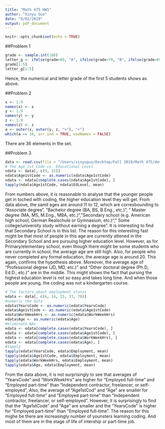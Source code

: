 ```yaml
---
title: "Math 475 HW1"
author: "Xinyu Guo"
date: "9/02/2019"
output: pdf_document
---
```


```r
knitr::opts_chunk$set(echo = TRUE)
```

##Problem 1
```r
grade <- sample.int(100)
letter_g <- ifelse(grade>89, "A", ifelse(grade>79, "B", ifelse(grade>69, "C", ifelse(grade>59, "D", "F"))))
grade[1:5]
letter_g[1:5]
```
Hence, the numerical and letter grade of the first 5 students shows as above.

##Problem 2
```r
x <- 1:9
names(x) <- x
y <- 1:9
names(y) <- y
z <- 1:9
names(z) <- z
a <- outer(x, outer(y, z, "+"), "+")
which(a == 10, arr.ind = TRUE, useNames = FALSE)
```
There are 36 elements in the set.

##Problem 3
```r
data <- read.csv(file = "/Users/xinyuguo/Desktop/Fall 2019/Math 475/developer_survey_2019/survey_results_public.csv", header = TRUE)
# The Age 1st Code vs. Educational Level
ndata <- data[, c(9, 15)]
ndata$Age1stCode <- as.numeric(ndata$Age1stCode)
ndata <- ndata[complete.cases(ndata$Age1stCode), ]
tapply(ndata$Age1stCode, ndata$EdLevel, mean)
```
From numbers above, it is reasonable to analyse that the younger people get in toched with coding, the higher education level they will get. From data above, the samll ages are around 11 to 12, which are corresbounding to "Associate degree", "Bachelor degree (BA, BS, B.Eng., etc.)", " Master degree (MA, MS, M.Eng., MBA, etc.)", "Secondary school (e.g. American high school, German Realschule or Gymnasium, etc.)", " Some college/university study without earning a degree". It is interesting to find that Secondary School is in this list. The reason for this interesting fast might be that most of people in this age are currently attened in the Secondary School and are pursuing higher education level. However, as for Primary/elementary school, even though there might be some students who are currently in school, the average age are still high. Also, for people who never completed any formal education, the average age is around 20. This again, confirms the hypothesis above. Moreover, the average age of "Professional degree (JD, MD, etc.)" and "Other doctoral degree (Ph.D, Ed.D., etc.)" are in the middle. This might shows the fact that pursing the highest education level is not so easy and takes long time. And when those people are young, the coding was not a kindergarten course.

```r
# The factors about employment statas
edata <- data[, c(6, 14, 15, 33, 78)]
#numeric the data
edata$YearsCode <- as.numeric(edata$YearsCode)
edata$Age1stCode <- as.numeric(edata$Age1stCode)
edata$WorkWeekHrs <- as.numeric(edata$WorkWeekHrs)
edata$Age <- as.numeric(edata$Age)
#eliminate NAs
edata <- edata[complete.cases(edata$YearsCode), ]
edata <- edata[complete.cases(edata$Age1stCode), ]
edata <- edata[complete.cases(edata$WorkWeekHrs), ]
edata <- edata[complete.cases(edata$Age), ]
#tapply
tapply(edata$YearsCode, edata$Employment, mean)
tapply(edata$Age1stCode, edata$Employment, mean)
tapply(edata$WorkWeekHrs, edata$Employment, mean)
tapply(edata$Age, edata$Employment, mean)
```
From the data above, it is not surprisingly to see that averages of "YearsCode" and "WorkWeekHrs" are higher for "Employed full-time" and "Employed part-time" than "Independent contractor, freelancer, or self-employed", Also, the average of "Age1stCod" and "Age" are smaller for "Employed full-time" and "Employed part-time" than "Independent contractor, freelancer, or self-employed". However, it is surprisingly to find that the "Age1stCode" and "Age" are smaller and the "YearsCode" is higher for "Employed part-time" than "Employed full-time". The reason for this mighe be there are increasingly number of younsters learning coding. And most of them are in the stage of life of intership or part-time job.
